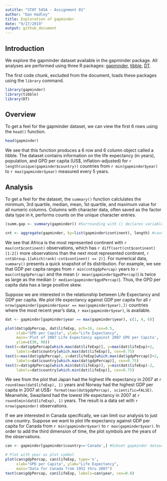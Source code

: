 ```yaml
---
sutitle: "STAT 545A - Assignment 01"
author: "Dan Hadley"
title: Exploration of gapminder
date: "9/17/2019"
output: github_document
---
```


## Introduction

We explore the gapminder dataset available in the gapminder package.  All analyses are performed using three R packages: [gapminder](https://cran.r-project.org/web/packages/gapminder/index.html), [tibble](https://cran.r-project.org/web/packages/tibble/index.html), [DT](https://cran.r-project.org/web/packages/DT/index.html).

The first code chunk, excluded from the document, loads these packages using the `library` command.
```r
library(gapminder)
library(tibble)
library(DT)
```

## Overview

To get a feel for the gapminder dataset, we can view the first 6 rows using the `head()` function.
```r
head(gapminder)
```

We see that this function produces a 6 row and 6 column object called a tibble.  The dataset contains information on the life expectancy (in years), population, and GPD per capita (US\$, inflation-adjusted) for `r length(unique(gapminder$country))` countries from `r min(gapminder$year)` to `r max(gapminder$year)` measured every 5 years.

## Analysis

To get a feel for the dataset, the `summary()` function calclulates the minimum, 3rd quartile, median, mean, 1st quartile, and maximum value for all numeric columns.  Columns with character data, often saved as the factor data type in `R`, performs counts on the unique character entries.
```r
(summ.gap <- summary(gapminder)) #Surrounding with () declares variable and prints value(s)

cnt <- aggregate(gapminder, by=list(gapminder$continent), length) #counts observations by continent
```

We see that Africa is the most represented continent with `r max(cnt$continent)` observations, which has `r diff(sort(cnt$continent)[1:2])` more observations than the next most represented continent, `r cnt$Group.1[which(rank(-cnt$continent) == 2)]`.  For numerical data, `summary()` presents a quick snapshot of its distribution.  For example, we see that GDP per capita ranges from `r min(cnt$gdpPercap)` years to `r max(cnt$gdpPercap)` and the mean (`r mean(gapminder$gpdPercap)`) is twice as large as the median (`r median(gapminder$gpdPercap)`).  Thus, the GPD per capita data has a large positive skew.

Suppose we are interested in the relationship between Life Expectancy and GDP per capita.  We plot life expectancy against GDP per capita for all `r nrow(gapminder[gapminder$year == max(gapminder$year),])` countries where the most recent year's data, `r max(gapminder$year)`, is available.

```r
dat <- gapminder[gapminder$year == max(gapminder$year), c(1, 4, 6)]

plot(dat$gdpPercap, dat$lifeExp, pch=16, cex=0.5,
     xlab="GPD per Capita", ylab="Life Expectancy",
     main='Plot of 2007 Life Expectancy against 2007 GPD per Capita',
     ylim=c(30, 90))
text(x=dat$gdpPercap[which.max(dat$lifeExp)], y=max(dat$lifeExp)+2,
     labels=dat$country[which.max(dat$lifeExp)], cex=0.75)
text(x=max(dat$gdpPercap), y=dat$lifeExp[which.max(dat$gdpPercap)]+2,
     labels=dat$country[which.max(dat$gdpPercap)], cex=0.75)
text(x=dat$gdpPercap[which.min(dat$lifeExp)], y=min(dat$lifeExp)-2,
     labels=dat$country[which.min(dat$lifeExp)], cex=0.75)

```

We see from the plot that Japan had the highest life expectancy in 2007 at `r round(max(dat$lifeExp), 1)` years and Norway had the highest GDP per capita in 2007 at US\$`r format(max(dat$gdpPercap), scientific=FALSE)`.  Meanwhile, Swaziland had the lowest life expectancy in 2007 at `r round(min(dat$lifeExp), 1)` years.  The result is a data set with `r nrow(gapminder)` observations.

If we are interested in Canada specifically, we can limit our analysis to just one country.  Suppose we want to plot life expectancy against GDP per capita for Canada from `r min(gapminder$year)` to `r max(gapminder$year)`. In order to add the third dimension of time, the plot symbols are the years of the observations.

```r
can <- gapminder[gapminder$country=='Canada',] #Subset gapminder dataset to Canada's observations

# Plot with year as plot symbol
plot(can$gdpPercap, can$lifeExp, type='n',
     xlab="GPD per Capita", ylab="Life Expectancy",
     main="Data for Canada from 1952 thru 2007")
text(can$gdpPercap, can$lifeExp, labels=can$year, cex=0.8)
```